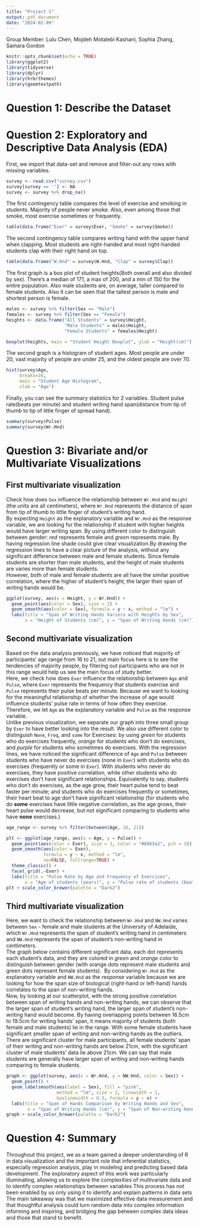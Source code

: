 ```yaml
---
title: "Project 1"
output: pdf_document
date: "2024-02-09"
---
```

Group Member: Lulu Chen, Mojdeh Motalebi Kashani, Sophia Zhang, Samara Gordon

```r
knitr::opts_chunk$set(echo = TRUE)
library(ggplot2)
library(tidyverse)
library(dplyr)
library(hrbrthemes)
library(geomtextpath)
```

# Question 1: Describe the Dataset


# Question 2: Exploratory and Descriptive Data Analysis (EDA)

First, we import that data-set and remove and filter-out any rows with missing variables.
```r
survey <- read.csv("survey.csv")
survey[survey == ''] <- NA
survey <- survey %>% drop_na()
```

The first contingency table compares the level of exercise and smoking in students. Majority of people never smoke. Also, even among those that smoke, most exercise sometimes or frequently.
```r
table(data.frame("Exer" = survey$Exer, "Smoke" = survey$Smoke))
```

The second contingency table compares writing hand with the upper hand when clapping. Most students are right-handed and most right-handed students clap with their right hand on top.
```r
table(data.frame("W.Hnd" = survey$W.Hnd, "Clap" = survey$Clap))
```

The first graph is a box plot of student heights(Both overall and also divided by sex). There's a median of 171, a max of 200, and a min of 150 for the entire population. Also male students are, on average, taller compared to female students. Also it can be seen that the tallest person is male and shortest person is female.
```r
males <- survey %>% filter(Sex == "Male")
females <- survey %>% filter(Sex == "Female")
heights <- data.frame("All Students" = survey$Height,
                      "Male Students" = males$Height,
                      "Female Students" = females$Height)

boxplot(heights, main = "Student Height Boxplot", ylab = "Height(cm)")
```

The second graph is a histogram of student ages. Most people are under 20, vast majority of people are under 25, and the oldest people are over 70.
```r
hist(survey$Age,
     breaks=20,
     main = "Student Age Histogram",
     xlab = "Age")
```

Finally, you can see the summary statistics for 2 variables. Student pulse rate(beats per minute) and student writing hand span(distance from tip of thumb to tip of little finger of spread hand).
```r
summary(survey$Pulse)
summary(survey$Wr.Hnd)
```

# Question 3: Bivariate and/or Multivariate Visualizations

## First multivariate visualization
Check how does `Sex` influence the relationship between `Wr.Hnd` and `Height` (the units are all centimeters), where `Wr.Hnd` represents the distance of span from tip of thumb to little finger of student's writing hand.\
By expecting `Height` as the explanatory variable and `Wr.Hnd` as the response variable, we are looking for the relationship if student with higher heights would have larger writing span. By using different color to distinguish between gender: _red_ represents female and _green_ represents male. By having regression line shade could give clear visualization.By drawing the regression lines to have a clear picture of the analysis, without any significant difference between male and female students. Since female students are shorter than male students, and the height of male students are varies more than female students.\
However, both of male and female students are all have the similar positive correlation, where the higher of student's height, the larger their span of writing hands would be.
```r
ggplot(survey, aes(x = Height, y = Wr.Hnd)) +
  geom_point(aes(color = Sex), size = 2) +
  geom_smooth(aes(color = Sex), formula = y ~ x, method = "lm") +
  labs(title = "Span of Writing Hands Variers with Heights by Sex",
       x = "Height of Students (cm)", y = "Span of Writing Hands (cm)")
```

## Second multivariate visualization
Based on the data analysis previously, we have noticed that majority of participants' age range from 16 to 21, out main focus here is to see the tendencies of majority people, by filtering out participants who are not in this range would help us see the main focus of study better.\
Here, we check how does `Exer` influence the relationship between `Age` and `Pulse`, where `Exer` represents the frequency that students exercise and `Pulse` represents their pulse beats per minute.
Because we want to looking for the meaningful relationship of whether the increase of age would influence students' pulse rate in terms of how often they exercise. Therefore, we let `Age` as the explanatory variable and `Pulse` as the response variable.\
Unlike previous visualization, we separate our graph into three small group by `Exer` to have better looking into the result. We also use different color to distinguish `None`, `Freq`, and `some` for Exercises: by using _green_ for students who do exercises frequently, _orange_ for students who don't do exercises, and _purple_ for students who sometimes do exercises. With the regression lines, we have noticed the significant difference of `Age` and `Pulse` between students who have never do exercises (none in `Exer`) with students who do exercises (frequently or some in `Exer`). With students who never do exercises, they have positive correlation, while other students who do exercises don't have significant relationships. Equivalently to say, students who don't do exercises, as the age grow, their heart pulse tend to beat faster per minute; and students who do exercises frequently or sometimes, their heart beat to age don't have significant relationship (for students who do **some** exercises have little negative correlation, as the age grows, their heart pulse would decrease, but not significant comparing to students who have **none** exercises.)
```r
age_range <- survey %>% filter(between(Age, 16, 21))

plt <- ggplot(age_range, aes(x = Age, y = Pulse)) +
  geom_point(aes(color = Exer), size = 3, color = "#69b3a2", pch = 18) +
  geom_smooth(aes(color = Exer),
              formula = y ~ x, method = "lm",
              se=FALSE, fullrange=TRUE) +
  theme_classic() +
  facet_grid(.~Exer) +
  labs(title = "Pulse Rate by Age and Frequency of Exercises",
       x = "Age of students (years)", y = "Pulse rate of students (beats per minute)")
plt + scale_color_brewer(palette = "Dark2")
```

## Third multivariate visualization
Here, we want to check the relationship between `Wr.Hnd` and `NW.Hnd` varies between `Sex` - female and male students at the University of Adelaide, which `Wr.Hnd` represents the span of student's writing hand in centimeters and `NW.Hnd` represents the span of student's non-writing hand in centimeters.\
The graph below contains different significant data, each dot represents each student's data, and they are colored in _green_ and _orange_ color to distinguish between gender (with orange dots represent male students and green dots represent female students).\ 
By considering `Wr.Hnd` as the explanatory variable and `NW.Hnd` as the response variable because we are looking for how the span size of biological (right-hand or left-hand) hands correlates to the span of non-writing hands.\
Now, by looking at our scatterplot, with the strong positive correlation between span of writing hands and non-writing hands, we can observe that the larger span of student's writing hand, the larger span of student's non-writing hand would become. By having overlapping points between 16.5cm to 19.5cm for writing hands' span, it means majority of students (both female and male students) lie in the range. With some female students have significant smaller span of writing and non-writing hands as the outliers.\
There are significant cluster for male participants, all female students' span of their writing and non-writing hands are below 21cm, with the significant cluster of male students' data lie above 21cm. We can say that male students are generally have larger span of writing and non-writing hands comparing to female students.
```r
graph <- ggplot(survey, aes(x = Wr.Hnd, y = NW.Hnd, color = Sex)) +
  geom_point() +
  geom_labelsmooth(aes(label = Sex), fill = "pink", 
                   method = "lm", size = 2, linewidth = 1, 
                   boxlinewidth = 0.3, formula = y ~ x) +
  labs(title = "Span of Hands Comparison by Writing Hands and Sex",
        x = "Span of Writing Hands (cm)", y = "Span of Non-writing Hands (cm)")
graph + scale_color_brewer(palette = "Dark2")
```

# Question 4: Summary
Throughout this project, we as a team gained a deeper understanding of R in data visualization and the important role that inferential statistics, especially regression analysis, play in modeling and predicting based data development. The exploratory aspect of this work was particularly illuminating, allowing us to explore the complexities of multivariate data and to identify complex relationships between variables This process has not been enabled by us only using it to identify and explain patterns in data sets The main takeaway was that we maximized effective data measurement and that thoughtful analysis could turn random data into complex information informing and inspiring, and bridging the gap between complex data ideas and those that stand to benefit.